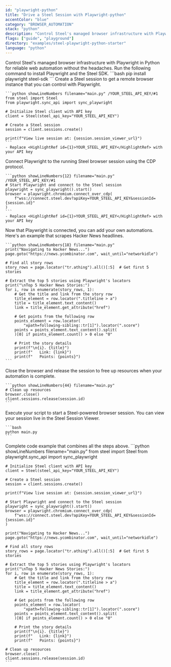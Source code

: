 ```yaml
---
id: "playwright-python"
title: "Drive a Steel Session with Playwright-python"
accentColor: "blue"
category: "BROWSER_AUTOMATION"
stack: "python"
description: "Control Steel's managed browser infrastructure with Playwright in Python for reliable web automation without the headaches."
flags: ["guide", "playground"]
directory: "examples/steel-playwright-python-starter"
language: "python"
---
```


<Guide>
  <Intro skipLink="#full-code-example">
    Control Steel's managed browser infrastructure with Playwright in Python for reliable web automation without the headaches.
  </Intro>

  <Step number={1} title="Install Playwright and Steel SDK">
    Run the following command to install Playwright and the Steel SDK.
    ```bash
    pip install playwright steel-sdk
    ```
  </Step>

  <Step number={2} title="Start a Steel Session">
    Create a Steel session to get a remote browser instance that you can control with Playwright.

    ```python showLineNumbers filename="main.py" /YOUR_STEEL_API_KEY/#1
    from steel import Steel
    from playwright.sync_api import sync_playwright

    # Initialize Steel client with API key
    client = Steel(steel_api_key="YOUR_STEEL_API_KEY")

    # Create a Steel session
    session = client.sessions.create()

    print(f"View live session at: {session.session_viewer_url}")
    ```
    - Replace <HighlightRef id={1}>YOUR_STEEL_API_KEY</HighlightRef> with your API key
  </Step>

  <Step number={3} title="Connect Playwright to Your Session">
    Connect Playwright to the running Steel browser session using the CDP protocol.

    ```python showLineNumbers{12} filename="main.py" /YOUR_STEEL_API_KEY/#1
    # Start Playwright and connect to the Steel session
    playwright = sync_playwright().start()
    browser = playwright.chromium.connect_over_cdp(
        f"wss://connect.steel.dev?apiKey=YOUR_STEEL_API_KEY&sessionId={session.id}"
    )
    ```
    - Replace <HighlightRef id={1}>YOUR_STEEL_API_KEY</HighlightRef> with your API key
  </Step>

  <Step number={4} title="Perform Browser Automation">
    Now that Playwright is connected, you can add your own automations. Here's an example that scrapes Hacker News headlines.

    ```python showLineNumbers{18} filename="main.py"
    print("Navigating to Hacker News...")
    page.goto("https://news.ycombinator.com", wait_until="networkidle")

    # Find all story rows
    story_rows = page.locator("tr.athing").all()[:5]  # Get first 5 stories

    # Extract the top 5 stories using Playwright's locators
    print("\nTop 5 Hacker News Stories:")
    for i, row in enumerate(story_rows, 1):
        # Get the title and link from the story row
        title_element = row.locator(".titleline > a")
        title = title_element.text_content()
        link = title_element.get_attribute("href")

        # Get points from the following row
        points_element = row.locator(
            "xpath=following-sibling::tr[1]").locator(".score")
        points = points_element.text_content().split(
        )[0] if points_element.count() > 0 else "0"

        # Print the story details
        print(f"\n{i}. {title}")
        print(f"   Link: {link}")
        print(f"   Points: {points}")
    ```
  </Step>

  <Step number={6} title="Release the Session When Done">
    Close the browser and release the session to free up resources when your automation is complete.

    ```python showLineNumbers{44} filename="main.py"
    # Clean up resources
    browser.close()
    client.sessions.release(session.id)
    ```
  </Step>

  <Step number={7} title="Run Your Script">
    Execute your script to start a Steel-powered browser session. You can view your session live in the Steel Session Viewer.

    ```bash
    python main.py
    ```
  </Step>

  <FullCodeExample id="full-code-example" title="Full Example">
    Complete code example that combines all the steps above.
    ```python showLineNumbers filename="main.py"
    from steel import Steel
    from playwright.sync_api import sync_playwright

    # Initialize Steel client with API key
    client = Steel(steel_api_key="YOUR_STEEL_API_KEY")

    # Create a Steel session
    session = client.sessions.create()

    print(f"View live session at: {session.session_viewer_url}")
    
    # Start Playwright and connect to the Steel session
    playwright = sync_playwright().start()
    browser = playwright.chromium.connect_over_cdp(
        f"wss://connect.steel.dev?apiKey=YOUR_STEEL_API_KEY&sessionId={session.id}"
    )
    
    print("Navigating to Hacker News...")
    page.goto("https://news.ycombinator.com", wait_until="networkidle")

    # Find all story rows
    story_rows = page.locator("tr.athing").all()[:5]  # Get first 5 stories

    # Extract the top 5 stories using Playwright's locators
    print("\nTop 5 Hacker News Stories:")
    for i, row in enumerate(story_rows, 1):
        # Get the title and link from the story row
        title_element = row.locator(".titleline > a")
        title = title_element.text_content()
        link = title_element.get_attribute("href")

        # Get points from the following row
        points_element = row.locator(
            "xpath=following-sibling::tr[1]").locator(".score")
        points = points_element.text_content().split(
        )[0] if points_element.count() > 0 else "0"

        # Print the story details
        print(f"\n{i}. {title}")
        print(f"   Link: {link}")
        print(f"   Points: {points}")
    
    # Clean up resources
    browser.close()
    client.sessions.release(session.id)
    ```
  </FullCodeExample>
</Guide>